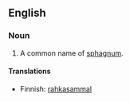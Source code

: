 ==English==

===Noun===
{{en-noun|sg=[[peat]] [[moss]]|-}}

# A common name of [[sphagnum]].

====Translations====
{{top}}
*Finnish: [[rahkasammal]]
{{bottom}}
